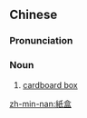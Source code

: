 {{also|纸盒}}
==Chinese==
{{zh-forms|s=纸盒}}

===Pronunciation===
{{zh-pron
|m=zhǐhé
|c=zi2 hap6-2
|cat=n
}}

===Noun===
{{zh-noun}}

# [[cardboard box]]

[[zh-min-nan:紙盒]]